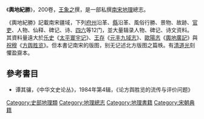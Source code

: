 《'''輿地紀勝'''》，200卷，[[王象之|王象之]]撰，是一部私撰[[南宋|南宋]][[地理|地理]]總志。

《輿地紀勝》記載南宋疆域，下列[[府|府]][[州|州]]沿革、[[縣|縣]]沿革、風俗行勝、景物、故跡、[[官吏|官吏]]、人物、仙释、碑记、诗、[[四六|四六]]等12门，並大量辑录人物、碑记、诗文资料。其資料量遠大於[[乐史|乐史]]《[[太平寰宇记|太平寰宇记]]》、[[王存|王存]]《[[元丰九域志|元丰九域志]]》、[[歐陽忞|歐陽忞]]《[[輿地廣記|輿地廣記]]》與[[祝穆|祝穆]]《[[方舆胜览|方舆胜览]]》。但本書记南宋的版图，别无记述北方版图之篇帙。有[[清|清]][[道光|道光]]刻懼盈齋本。

==參考書目==
* 谭其骧，《中华文史论丛》，1984年第4辑，《论方舆胜览的流传与评价问题》

[[Category:史部地理類|Category:史部地理類]]
[[Category:地理總志|Category:地理總志]]
[[Category:地理書籍|Category:地理書籍]]
[[Category:宋朝典籍|Category:宋朝典籍]]